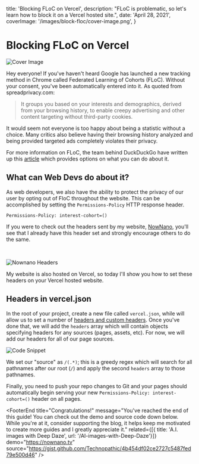 

  title: 'Blocking FLoC on Vercel',
  description: "FLoC is problematic, so let's learn how to block it on a Vercel hosted site.",
  date: 'April 28, 2021',
  coverImage: '/images/block-floc/cover-image.png',
}


# Blocking FLoC on Vercel

<ScrollToTop />

![Cover Image](/images/block-floc/cover-image-large.png)

<DemoAndSource demo="https://nownano.tv" source="https://gist.github.com/Technopathic/4b454df02ce2727c5487fed79e500d46" />

Hey everyone! If you've haven't heard Google has launched a new tracking method in Chrome called Federated Learning of Cohorts (FLoC). Without your consent, you've been automatically entered into it. As quoted from spreadprivacy.com: 

> It groups you based on your interests and demographics, derived from your browsing history, to enable creepy advertising and other content targeting without third-party cookies.

It would seem not everyone is too happy about being a statistic without a choice. Many critics also believe having their browsing history analyzed and being provided targeted ads completely violates their privacy. 

For more information on FLoC, the team behind DuckDuckGo have written up this <a href="https://spreadprivacy.com/block-floc-with-duckduckgo/" target="_blank" rel="noopener noreferrer">article</a> which provides options on what you can do about it.

## What can Web Devs do about it?

As web developers, we also have the ability to protect the privacy of our user by opting out of FloC throughout the website. This can be accomplished by setting the `Permissions-Policy` HTTP response header.

```
Permissions-Policy: interest-cohort=()
```

If you were to check out the headers sent by my website, <a href="https://nownano.tv" target="_blank" rel="noopener noreferrer">NowNano</a>, you'll see that I already have this header set and strongly encourage others to do the same.

<br/>

![Nownano Headers](/images/block-floc/headers-floc.png)
<br />

My website is also hosted on Vercel, so today I'll show you how to set these headers on your Vercel hosted website.

<Divider /> 

## Headers in vercel.json

In the root of your project, create a new file called `vercel.json`, while will allow us to set a number of <a href="https://vercel.com/docs/edge-network/headers" target="_blank" rel="noopener noreferrer">headers and custom headers</a>. Once you've done that, we will add the `headers` array which will contain objects specifying headers for any sources (pages, assets, etc). For now, we will add our headers for all of our page sources.

![Code Snippet](/images/block-floc/0.svg)

<Show label="Code" content={0} data={data}/>

We set our "source" as `/(.*)`; this is a greedy regex which will search for all pathnames after our root (`/`) and apply the second `headers` array to those pathnames.

Finally, you need to push your repo changes to Git and your pages should automatically begin serving your new `Permissions-Policy: interest-cohort=()` header on all pages.


<FooterEnd 
    title="Congratulations!" 
    message="You've reached the end of this guide! You can check out the demo and source code down below. While you're at it, consider supporting the blog, it helps keep me motivated to create more guides and I greatly appreciate it." 
    related={[{ title: 'A.I. images with Deep Daze', url: '/AI-images-with-Deep-Daze'}]} 
    demo="https://nownano.tv"
    source="https://gist.github.com/Technopathic/4b454df02ce2727c5487fed79e500d46"
/>